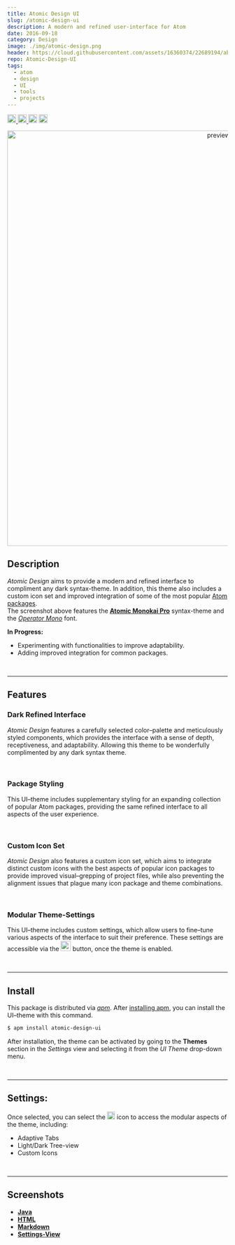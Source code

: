 ```yaml
---
title: Atomic Design UI
slug: /atomic-design-ui
description: A modern and refined user-interface for Atom
date: 2016-09-18
category: Design
image: ./img/atomic-design.png
header: https://cloud.githubusercontent.com/assets/16360374/22689194/ab4e61f4-ece4-11e6-8732-b613ffaeb2e7.png
repo: Atomic-Design-UI
tags:
  - atom
  - design
  - UI
  - tools
  - projects
---
```


<p class="badges">
	<a href="https://atom.io/themes/atomic-design-ui">
		<img src="https://img.shields.io/apm/v/atomic-design-ui.svg?" height="20" alt="version" title="Version"/>
	</a>
	<a href="https://opensource.org/licenses/MIT">
		<img src="https://img.shields.io/apm/l/atomic-design-ui.svg?" height="20" alt="license" title="License"/>
	</a>
    <img src="https://img.shields.io/apm/dm/atomic-design-ui.svg?maxAge=2592000?" height="20" alt="downloads" title="Downloads"/>
	<a href="https://atom.io/themes/atomic-design-ui">
		<img src="https://badges.frapsoft.com/os/v1/open-source.svg?v=103" height="20" alt="open source" title="Open Source"/>
	</a>
</p>

<p align="center">
  <img src="https://user-images.githubusercontent.com/16360374/59972362-78e27d00-9542-11e9-8a51-2bf0ce345661.png" alt="preview" title="Preview" width="950"/>
</p>  

## Description  

*Atomic Design* aims to provide a modern and refined interface to compliment any dark syntax-theme.<!--, featuring modifications that focus on improving the effeciency and clarity of the interface. Designed with an emphasis on clarity and efficiency, . --> In addition, this theme also includes a custom icon set and improved integration of some of the most popular [Atom packages].  
The screenshot above features the **[Atomic Monokai Pro]** syntax-theme and the *[Operator Mono]* font.

**In Progress:**
  * Experimenting with functionalities to improve adaptability.
  * Adding improved integration for common packages.

<br/>

___________________________

## Features  

### Dark Refined Interface  
*Atomic Design* features a carefully selected color&ndash;palette and meticulously styled components, which provides the interface with a sense of depth, receptiveness, and adaptability. Allowing this theme to be wonderfully complimented by any dark syntax theme.  

<br/>

### Package Styling  
This UI&ndash;theme includes supplementary styling for an expanding collection of popular Atom packages, providing the same refined interface to all aspects of the user experience.  

<br/>

### Custom Icon Set  
*Atomic Design* also features a custom icon set, which aims to integrate distinct custom icons with the best aspects of popular icon packages to provide improved visual&ndash;grepping of project files, while also preventing the alignment issues that plague many icon package and theme combinations.  

<br/>

### Modular Theme-Settings  
This UI&ndash;theme includes custom settings, which allow users to fine&ndash;tune various aspects of the interface to suit their preference. These settings are accessible via the <img src="https://cloud.githubusercontent.com/assets/16360374/22728369/572ca3fc-ed92-11e6-8f35-5f1da6078b4f.png" class="inline" height="23" alt="settings"/> button, once the theme is enabled.  

<br/>

___________________________

## Install  
This package is distributed via *[apm]*. After [installing apm], you can install the UI&ndash;theme with this command.

```bash
$ apm install atomic-design-ui
```

After installation, the theme can be activated by going to the **Themes** section in the *Settings* view and selecting it from the *UI Theme* drop-down menu.

<br/>

___________________________

## Settings:
Once selected, you can select the  <img src="https://cloud.githubusercontent.com/assets/16360374/21959455/1719f490-da7d-11e6-9137-65089a686d52.png" class="inline" height="18" alt="settings" Title="Settings">  icon to access the modular aspects of the theme, including: 
  * Adaptive Tabs
  * Light/Dark Tree-view
  * Custom Icons

<br/>

___________________________

## Screenshots

  * **[Java]**
  * **[HTML]**
  * **[Markdown]**
  * **[Settings-View]**

<br/>



[Atom Dark UI]: https://github.com/atom/atom-dark-ui
[Atomic Monokai Pro]: https://atom.io/themes/atomic-monokai-pro-syntax
[Atom packages]: https://atom.io/packages
[packages]: https://github.com/tterb/atomic-delight-ui/wiki/packages
[syntax-theme]: https://github.com/tterb/atom-delight-syntax
[Operator Mono]: https://www.typography.com/fonts/operator/styles/

[apm]: https://atom.io/themes
[installing apm]: https://github.com/atom/apm#installing

[Java]: https://cloud.githubusercontent.com/assets/16360374/18231369/234c6126-726d-11e6-8858-d9ed8df8e7e3.png
[HTML]: https://cloud.githubusercontent.com/assets/16360374/18231558/6cba7498-7271-11e6-9575-d4448e5910d5.png
[Markdown]: https://cloud.githubusercontent.com/assets/16360374/18231352/9642c068-726c-11e6-857a-7e3d76293f88.png
[Settings-View]: https://cloud.githubusercontent.com/assets/16360374/18231373/3048eb88-726d-11e6-9ae8-a87e24c11f67.png
